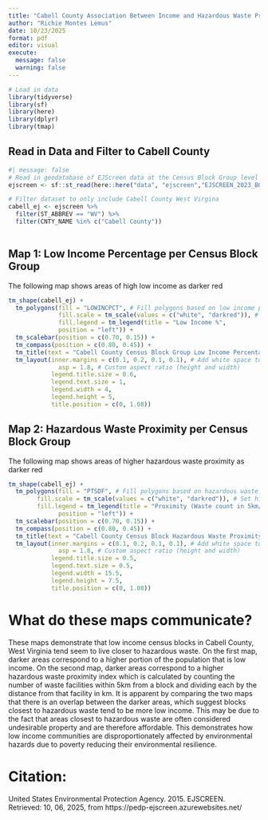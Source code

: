 ```yaml
---
title: "Cabell County Association Between Income and Hazardous Waste Proximity"
author: "Richie Montes Lemus"
date: 10/23/2025
format: pdf
editor: visual
execute: 
  message: false
  warning: false
---
```


```r
# Load in data
library(tidyverse)
library(sf)
library(here)
library(dplyr)
library(tmap)
```

## Read in Data and Filter to Cabell County
```r
#| message: false
# Read in geodatabase of EJScreen data at the Census Block Group level
ejscreen <- sf::st_read(here::here("data", "ejscreen","EJSCREEN_2023_BG_StatePct_with_AS_CNMI_GU_VI.gdb")) 
```

```r
# Filter dataset to only include Cabell County West Virgina 
cabell_ej <- ejscreen %>% 
  filter(ST_ABBREV == "WV") %>% 
  filter(CNTY_NAME %in% c("Cabell County")) 
  
```

## Map 1: Low Income Percentage per Census Block Group
The following map shows areas of high low income as darker red

```r
tm_shape(cabell_ej) +
  tm_polygons(fill = "LOWINCPCT", # Fill polygons based on low income percentage
              fill.scale = tm_scale(values = c("white", "darkred")), # Set high low income to red
              fill.legend = tm_legend(title = "Low Income %",
              position = "left")) + 
  tm_scalebar(position = c(0.70, 0.15)) + 
  tm_compass(position = c(0.80, 0.45)) + 
  tm_title(text = "Cabell County Census Block Group Low Income Percentage") +
  tm_layout(inner.margins = c(0.1, 0.2, 0.1, 0.1), # Add white space to fit compass and legend 
              asp = 1.8, # Custom aspect ratio (height and width)
            legend.title.size = 0.6, 
            legend.text.size = 1,   
            legend.width = 4,       
            legend.height = 5,
            title.position = c(0, 1.08))
```

## Map 2: Hazardous Waste Proximity per Census Block Group
The following map shows areas of higher hazardous waste proximity as darker red

```r
tm_shape(cabell_ej) +
  tm_polygons(fill = "PTSDF", # Fill polygons based on hazardous waste proximity
        fill.scale = tm_scale(values = c("white", "darkred")), # Set high waste proximity to red
        fill.legend = tm_legend(title = "Proximity (Waste count in 5km/km)",
              position = "left")) + 
  tm_scalebar(position = c(0.70, 0.15)) + 
  tm_compass(position = c(0.80, 0.45)) + 
  tm_title(text = "Cabell County Census Block Hazardous Waste Proximity") +
  tm_layout(inner.margins = c(0.1, 0.2, 0.1, 0.1), # Add white space to fit compass and legend 
              asp = 1.8, # Custom aspect ratio (height and width)
            legend.title.size = 0.5, 
            legend.text.size = 0.5,   
            legend.width = 15.5,       
            legend.height = 7.5,
            title.position = c(0, 1.08))
```

# What do these maps communicate?

These maps demonstrate that low income census blocks in Cabell County, West Virginia tend seem to live closer to hazardous waste. On the first map, darker areas correspond to a higher portion of the population that is low income. On the second map, darker areas correspond to a higher hazardous waste proximity index which is calculated by counting the number of waste facilities within 5km from a block and dividing each by the distance from that facility in km. It is apparent by comparing the two maps that there is an overlap between the darker areas, which suggest blocks closest to hazardous waste tend to be more low income. This may be due to the fact that areas closest to hazardous waste are often considered undesirable property and are therefore affordable. This demonstrates how low income communities are disproportionately affected by environmental hazards due to poverty reducing their environmental resilience.

# Citation:

United States Environmental Protection Agency. 2015. EJSCREEN. Retrieved: 10, 06, 2025, from https://pedp-ejscreen.azurewebsites.net/
